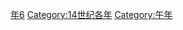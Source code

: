 {{Catnav|頁面分類|历史|歷史時代|年|14世纪各年}}

{{catmore}}
{{Commons category|1306}}

[[Category:1300年代|年6]]
[[Category:14世纪各年|Category:14世纪各年]]
[[Category:午年|Category:午年]]